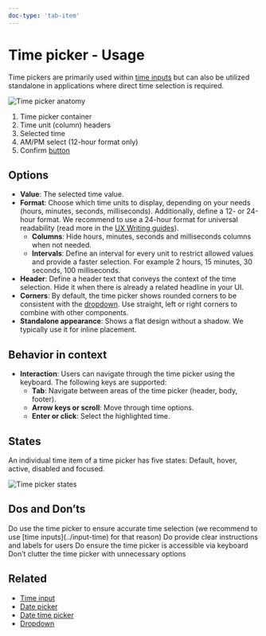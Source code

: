 ```yaml
---
doc-type: 'tab-item'
---
```



# Time picker - Usage

Time pickers are primarily used within [time inputs](../input-time) but can also be utilized standalone in applications where direct time selection is required.

![Time picker anatomy](https://www.figma.com/design/wEptRgAezDU1z80Cn3eZ0o/iX-Documentation-illustrations?node-id=5730-2889&t=X5f645XuQl3ZV8XD-4)

1. Time picker container
2. Time unit (column) headers
3. Selected time
4. AM/PM select (12-hour format only)
5. Confirm [button](../button)

## Options

- **Value**: The selected time value.
- **Format**: Choose which time units to display, depending on your needs (hours, minutes, seconds, milliseconds). Additionally, define a 12- or 24-hour format. We recommend to use a 24-hour format for universal readability (read more in the [UX Writing guides](./../../guidelines/language/writing-style-guide-getting-started)).
  - **Columns**: Hide hours, minutes, seconds and milliseconds columns when not needed.
  - **Intervals**: Define an interval for every unit to restrict allowed values and provide a faster selection. For example 2 hours, 15 minutes, 30 seconds, 100 milliseconds.
- **Header**: Define a header text that conveys the context of the time selection. Hide it when there is already a related headline in your UI.
- **Corners**: By default, the time picker shows rounded corners to be consistent with the [dropdown](../dropdown). Use straight, left or right corners to combine with other components.
- **Standalone appearance**: Shows a flat design without a shadow. We typically use it for inline placement.

## Behavior in context

- **Interaction**: Users can navigate through the time picker using the keyboard. The following keys are supported:
  - **Tab**: Navigate between areas of the time picker (header, body, footer).
  - **Arrow keys or scroll**: Move through time options.
  - **Enter or click**: Select the highlighted time.

## States

An individual time item of a time picker has five states: Default, hover, active, disabled and focused.

![Time picker states](https://www.figma.com/design/wEptRgAezDU1z80Cn3eZ0o/iX-Documentation-illustrations?node-id=5730-2897&t=ZhOOQlwBUWtHJWDA-4)

## Dos and Don’ts

<DoAndDont>
  <DoAndDont.Do>
    <DoAndDont.Item>
      Do use the time picker to ensure accurate time selection (we recommend to
      use [time inputs](../input-time) for that reason)
    </DoAndDont.Item>
    <DoAndDont.Item>
      Do provide clear instructions and labels for users
    </DoAndDont.Item>
    <DoAndDont.Item>
      Do ensure the time picker is accessible via keyboard
    </DoAndDont.Item>
  </DoAndDont.Do>
  <DoAndDont.Dont>
    <DoAndDont.Item>
      Don’t clutter the time picker with unnecessary options
    </DoAndDont.Item>
  </DoAndDont.Dont>
</DoAndDont>

## Related

- [Time input](../input-time)
- [Date picker](../date-picker)
- [Date time picker](../date-time-picker)
- [Dropdown](../dropdown)
